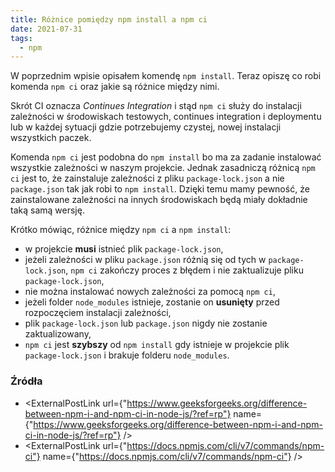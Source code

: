 ```yaml
---
title: Różnice pomiędzy npm install a npm ci
date: 2021-07-31
tags:
  - npm
---
```



W poprzednim <TLink href="/blog/instalowanie-zaleznosci-w-projekcie-poprzez-npm-install">wpisie</TLink> opisałem komendę `npm install`.
Teraz opiszę co robi komenda `npm ci` oraz jakie są różnice między nimi.

Skrót CI oznacza *Continues Integration* i stąd `npm ci` służy do instalacji zależności w środowiskach testowych, continues integration i deploymentu lub w każdej sytuacji gdzie potrzebujemy czystej, nowej instalacji wszystkich paczek.

Komenda `npm ci` jest podobna do `npm install` bo ma za zadanie instalować wszystkie zależności w naszym projekcie.
Jednak zasadniczą różnicą `npm ci` jest to, że zainstaluje zależności z pliku `package-lock.json` a nie `package.json` tak jak robi to `npm install`.
Dzięki temu mamy pewność, że zainstalowane zależności na innych środowiskach będą miały dokładnie taką samą wersję.

Krótko mówiąc, różnice między `npm ci` a `npm install`:
- w projekcie **musi** istnieć plik `package-lock.json`,
- jeżeli zależności w pliku `package.json` różnią się od tych w `package-lock.json`, `npm ci` zakończy proces z błędem i nie zaktualizuje pliku `package-lock.json`,
- nie można instalować nowych zależności za pomocą `npm ci`,
- jeżeli folder `node_modules` istnieje, zostanie on **usunięty** przed rozpoczęciem instalacji zależności,
- plik `package-lock.json` lub `package.json` nigdy nie zostanie zaktualizowany,
- `npm ci` jest **szybszy** od `npm install` gdy istnieje w projekcie plik `package-lock.json` i brakuje folderu `node_modules`.

### Źródła
- <ExternalPostLink url={"https://www.geeksforgeeks.org/difference-between-npm-i-and-npm-ci-in-node-js/?ref=rp"} name={"https://www.geeksforgeeks.org/difference-between-npm-i-and-npm-ci-in-node-js/?ref=rp"} />
- <ExternalPostLink url={"https://docs.npmjs.com/cli/v7/commands/npm-ci"} name={"https://docs.npmjs.com/cli/v7/commands/npm-ci"} />
